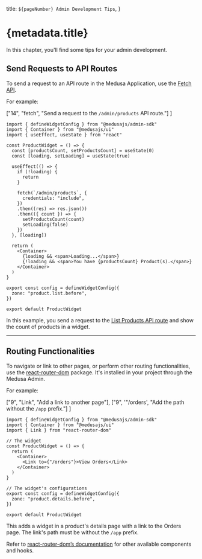   title: `${pageNumber} Admin Development Tips`,
}

# {metadata.title}

In this chapter, you'll find some tips for your admin development.

## Send Requests to API Routes

To send a request to an API route in the Medusa Application, use the [Fetch API](https://developer.mozilla.org/en-US/docs/Web/API/Fetch_API/Using_Fetch).

For example:

  ["14", "fetch", "Send a request to the `/admin/products` API route."]
]

```tsx title="src/admin/widgets/product-widget.tsx" highlights={fetchHighlights}
import { defineWidgetConfig } from "@medusajs/admin-sdk"
import { Container } from "@medusajs/ui"
import { useEffect, useState } from "react"

const ProductWidget = () => {
  const [productsCount, setProductsCount] = useState(0)
  const [loading, setLoading] = useState(true)

  useEffect(() => {
    if (!loading) {
      return
    }

    fetch(`/admin/products`, {
      credentials: "include",
    })
    .then((res) => res.json())
    .then(({ count }) => {
      setProductsCount(count)
      setLoading(false)
    })
  }, [loading])

  return (
    <Container>
      {loading && <span>Loading...</span>}
      {!loading && <span>You have {productsCount} Product(s).</span>}
    </Container>
  )
}

export const config = defineWidgetConfig({
  zone: "product.list.before",
})

export default ProductWidget
```

In this example, you send a request to the [List Products API route](!api!/admin#products_getproducts) and show the count of products in a widget.

---

## Routing Functionalities

To navigate or link to other pages, or perform other routing functionalities, use the [react-router-dom](https://reactrouter.com/en/main) package. It's installed in your project through the Medusa Admin.

For example:

  ["9", "Link", "Add a link to another page"],
  ["9", '"/orders', "Add the path without the `/app` prefix."]
]

```tsx title="src/admin/widgets/product-widget.tsx" highlights={highlights}
import { defineWidgetConfig } from "@medusajs/admin-sdk"
import { Container } from "@medusajs/ui"
import { Link } from "react-router-dom"

// The widget
const ProductWidget = () => {
  return (
    <Container>
      <Link to={"/orders"}>View Orders</Link>
    </Container>
  )
}

// The widget's configurations
export const config = defineWidgetConfig({
  zone: "product.details.before",
})

export default ProductWidget
```

This adds a widget in a product's details page with a link to the Orders page. The link's path must be without the `/app` prefix.

<Note title="Learn more">

Refer to [react-router-dom’s documentation](https://reactrouter.com/en/main) for other available components and hooks.

</Note>